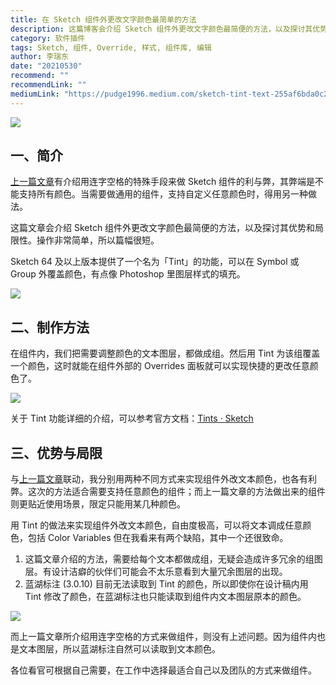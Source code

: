 ```yaml
---
title: 在 Sketch 组件外更改文字颜色最简单的方法
description: 这篇博客会介绍 Sketch 组件外更改文字颜色最简便的方法，以及探讨其优势和局限性。操作非常简单，所以篇幅很短。
category: 软件插件
tags: Sketch, 组件, Override, 样式, 组件库, 编辑
author: 李瑞东
date: "20210530"
recommend: ""
recommendLink: ""
mediumLink: "https://pudge1996.medium.com/sketch-tint-text-255af6bda0c2"
---
```


![](https://lrdim.oss-cn-shenzhen.aliyuncs.com/blogimg/2021-05-30-255af6bda0c2/01.png)

## 一、简介

[上一篇文章](https://lrd.im/blog/2021-05-03)有介绍用连字空格的特殊手段来做 Sketch 组件的利与弊，其弊端是不能支持所有颜色。当需要做通用的组件，支持自定义任意颜色时，得用另一种做法。

这篇文章会介绍 Sketch 组件外更改文字颜色最简便的方法，以及探讨其优势和局限性。操作非常简单，所以篇幅很短。

Sketch 64 及以上版本提供了一个名为「Tint」的功能，可以在 Symbol 或 Group 外覆盖颜色，有点像 Photoshop 里图层样式的填充。

![](https://lrdim.oss-cn-shenzhen.aliyuncs.com/blogimg/2021-05-30-255af6bda0c2/02.gif)

## 二、制作方法

在组件内，我们把需要调整颜色的文本图层，都做成组。然后用 Tint 为该组覆盖一个颜色，这时就能在组件外部的 Overrides 面板就可以实现快捷的更改任意颜色了。

![](https://lrdim.oss-cn-shenzhen.aliyuncs.com/blogimg/2021-05-30-255af6bda0c2/03.png)

关于 Tint 功能详细的介绍，可以参考官方文档：[Tints · Sketch](https://www.sketch.com/docs/designing/styling/tints/)

## 三、优势与局限

与[上一篇文章](https://lrd.im/blog/2021-05-03)联动，我分别用两种不同方式来实现组件外改文本颜色，也各有利弊。这次的方法适合需要支持任意颜色的组件；而上一篇文章的方法做出来的组件则更贴近使用场景，限定只能用某几种颜色。

用 Tint 的做法来实现组件外改文本颜色，自由度极高，可以将文本调成任意颜色，包括 Color Variables 但在我看来有两个缺陷，其中一个还很致命。

1. 这篇文章介绍的方法，需要给每个文本都做成组，无疑会造成许多冗余的组图层。有设计洁癖的伙伴们可能会不太乐意看到大量冗余图层的出现。
3. 蓝湖标注 (3.0.10) 目前无法读取到 Tint 的颜色，所以即使你在设计稿内用 Tint 修改了颜色，在蓝湖标注也只能读取到组件内文本图层原本的颜色。

![](https://lrdim.oss-cn-shenzhen.aliyuncs.com/blogimg/2021-05-30-255af6bda0c2/04.png)

而上一篇文章所介绍用连字空格的方式来做组件，则没有上述问题。因为组件内也是文本图层，所以蓝湖标注自然可以读取到文本颜色。

各位看官可根据自己需要，在工作中选择最适合自己以及团队的方式来做组件。